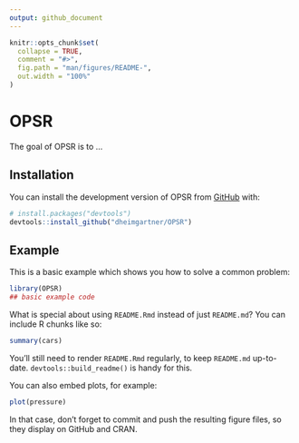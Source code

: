 ```yaml
---
output: github_document
---
```


<!-- README.md is generated from README.Rmd. Please edit that file -->

```r
knitr::opts_chunk$set(
  collapse = TRUE,
  comment = "#>",
  fig.path = "man/figures/README-",
  out.width = "100%"
)
```

# OPSR

<!-- badges: start -->
<!-- badges: end -->

The goal of OPSR is to ...

## Installation

You can install the development version of OPSR from [GitHub](https://github.com/) with:

``` r
# install.packages("devtools")
devtools::install_github("dheimgartner/OPSR")
```

## Example

This is a basic example which shows you how to solve a common problem:

```r
library(OPSR)
## basic example code
```

What is special about using `README.Rmd` instead of just `README.md`? You can include R chunks like so:

```r
summary(cars)
```

You'll still need to render `README.Rmd` regularly, to keep `README.md` up-to-date. `devtools::build_readme()` is handy for this.

You can also embed plots, for example:

```r
plot(pressure)
```

In that case, don't forget to commit and push the resulting figure files, so they display on GitHub and CRAN.
